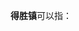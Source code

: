 '''得胜镇'''可以指：
{{PRC admin/disambig|21/11/22/113/000|22/07/24/111/000|42/03/23/106/000|51/05/21/103/000|51/19/23/115/000}}
{{disambig|cat=三字中国镇名消歧义}}